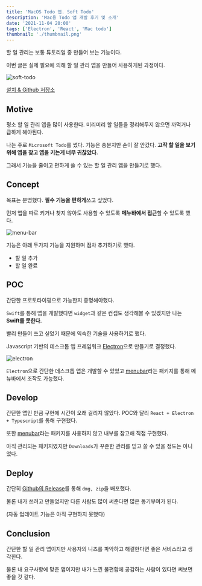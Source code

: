 ```yaml
---
title: 'MacOS Todo 앱. Soft Todo'
description: 'Mac용 Todo 앱 개발 후기 및 소개'
date: '2021-11-04 20:00'
tags: ['Electron', 'React', 'Mac todo']
thumbnail: './thumbnail.png'
---
```


할 일 관리는 보통 튜토리얼 중 만들어 보는 기능이다.

이번 글은 실제 필요에 의해 할 일 관리 앱을 만들어 사용하게된 과정이다.

![soft-todo](./soft-todo.png)

[설치 & Github 저장소](https://github.com/choi-Jinwoo/soft-todoA)

## Motive

평소 할 일 관리 앱을 많이 사용한다. 미리미리 할 일들을 정리해두지 않으면 까먹거나 급하게 해야된다.

나는 주로 `Microsoft Todo`를 썼다. 기능은 충분지만 손이 잘 안갔다. **고작 할 일을 보기 위해 앱을 찾고 앱을 키는게 너무 귀찮았다.**

그래서 기능을 줄이고 편하게 쓸 수 있는 할 일 관리 앱을 만들기로 했다.

## Concept

목표는 분명했다. **필수 기능을 편하게**쓰고 싶었다.

먼저 앱을 따로 키거나 찾지 않아도 사용할 수 있도록 **메뉴바에서 접근**할 수 있도록 했다.

![menu-bar](./menu-bar.png)

기능은 아래 두가지 기능을 지원하며 점차 추가하기로 했다.

- 할 일 추가
- 할 일 완료

## POC

간단한 프로토타이핑으로 가능한지 증명해야했다.

`Swift`를 통해 앱을 개발했다면 `widget`과 같은 컨셉도 생각해볼 수 있겠지만 나는 **Swift를 못한다.**

빨리 만들어 쓰고 싶었기 때문에 익숙한 기술을 사용하기로 했다.

Javascript 기반의 데스크톱 앱 프레임워크 [Electron](https://www.electronjs.org/)으로 만들기로 결정했다.

![electron](./electron.png)

`Electron`으로 간단한 데스크톱 앱은 개발할 수 있었고 [menubar](https://www.npmjs.com/package/menubar)라는 패키지를 통해 메뉴바에서 조작도 가능했다.

## Develop

간단한 앱인 만큼 구현에 시간이 오래 걸리지 않았다. POC와 달리 `React + Electron + Typescript`를 통해 구현했다.

또한 [menubar](https://www.npmjs.com/package/menubar)라는 패키지를 사용하지 않고 내부를 참고해 직접 구현했다.

아직 관리되는 패키지였지만 `Downloads`가 꾸준한 관리를 믿고 쓸 수 있을 정도는 아니었다.

## Deploy

간단히 [Github의 Release](https://github.com/Choi-Jinwoo/soft-todo/releases)를 통해 `dmg, zip`을 배포했다.

물론 내가 쓰려고 만들었지만 다른 사람도 많이 써준다면 많은 동기부여가 된다.

(자동 업데이트 기능은 아직 구현하지 못했다)

## Conclusion

간단한 할 일 관리 앱이지만 사용자의 니즈를 파악하고 해결한다면 좋은 서비스라고 생각한다.

물론 내 요구사항에 맞춘 앱이지만 내가 느낀 불편함에 공감하는 사람이 있다면 써보면 좋을 것 같다.
